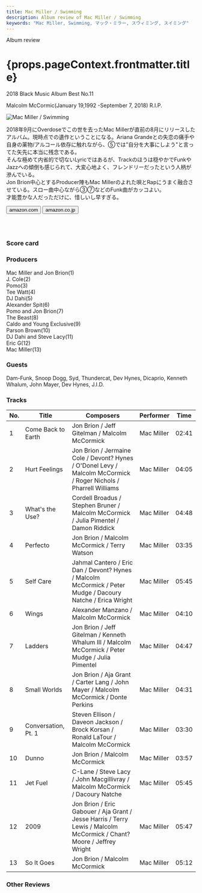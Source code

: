 ```yaml
---
title: Mac Miller / Swimming
description: Album review of Mac Miller / Swimming
keywords: "Mac Miller, Swimming, マック・ミラー, スウィミング, スイミング"
---
```






<p className="largeP">Album review</p>
<h1 className="h1--no--margin">{props.pageContext.frontmatter.title}</h1>
<p className="largeP">
  <Link to="/best50/2018/">2018 Black Music Album Best No.11</Link>
</p>

<Tag type="gray" title="Clear Filter">
  Malcolm McCormic(January 19,1992 -September 7, 2018) R.I.P.
</Tag>

<br/>
<Row  className="image-card-group">
	<Column colMd={3} colLg={4} noGutterMdLeft="">
       <ImageCard>

![Mac Miller / Swimming](../../images/cd/macmiller2L.jpg)

</ImageCard>
	</Column>
	<Column colMd={4} colLg={8} noGutterMdLeft="">
	<p>
	2018年9月にOverdoseでこの世を去ったMac Millerが直前の8月にリリースしたアルバム。現時点での遺作ということになる。Ariana Grandeとの失恋の痛手や自身の薬物/アルコール依存に触れながら、⑤では"自分を大事にしよう"と言ってた矢先に本当に残念である。
	<br/>そんな極めて内省的で切ないLyricではあるが、Trackのほうは穏やかでFunkやJazzへの傾倒も感じられて、大変心地よく、フレンドリーだったという人柄が滲んでいる。
	<br/>Jon Brion中心とするProducer陣もMac Millerのよれた唄とRapにうまく融合させている。スロー曲中心ながら③⑦などのFunk曲がカッコよい。
	<br/>才能豊かな人だっただけに、惜しいし早すぎる。
	</p>
	<div>
	  <Button className="button-right-mergin"  href="https://amzn.to/2Bsj0Uh" renderIcon={ArrowUpRight} size='sm' kind='primary'>
      amazon.com
    </Button>
    <Button className="button-right-mergin"  href="https://amzn.to/3ey68e8" renderIcon={ArrowUpRight} size='sm' kind='secondary'>
      amazon.co.jp
    </Button>
	</div>
	<a style="display:inline-block;overflow:hidden;background:url(https://linkmaker.itunes.apple.com/ja-jp/lockup.svg?releaseDate=2018-08-03&kind=album&bubble=apple_music&style=mono-black) no-repeat;width:180px;height:45px;" href="https://geo.music.apple.com/jp/album/swimming/1408996052?mt=1&app=music&ls=1&at=11lcug"></a>
	</Column>
</Row>
<Row >
	<Column colMd={4} colLg={4} noGutterMdLeft="">
<div>
  <h3>Score card</h3>
	<SliderJS1 value="3" />
  <SliderJS2 value="1" />
	<SliderJS3 value="1" />
  <SliderJS4 value="9" />
</div>
</Column>
<Column colMd={8} colLg={8} noGutterMdLeft="">
<div>
<h3>Producers</h3>
<p>
	Mac Miller and Jon Brion(1)
	<br/>J. Cole(2)
	<br/>Pomo(3)
	<br/>Tee Watt(4)
	<br/>DJ Dahi(5)
	<br/>Alexander Spit(6)
	<br/>Pomo and Jon Brion(7)
	<br/>The Beast(8)
	<br/>Caldo and Young Exclusive(9)
	<br/>Parson Brown(10)
	<br/>DJ Dahi and Steve Lacy(11)
	<br/>Eric G(12)
	<br/>Mac Miller(13)
</p>
<h3>Guests</h3>
<p>
	Dam-Funk, Snoop Dogg, Syd, Thundercat, Dev Hynes, Dicaprio, Kenneth Whalum, John Mayer, Dev Hynes, J.I.D.
</p>
</div>
</Column>
</Row>

<h3>Tracks</h3>

| No. | Title               | Composers                                                                                                             | Performer  | Time  |
| --- | ------------------- | --------------------------------------------------------------------------------------------------------------------- | ---------- | ----- |
| 1   | Come Back to Earth  | Jon Brion / Jeff Gitelman / Malcolm McCormick                                                                         | Mac Miller | 02:41 |
| 2   | Hurt Feelings       | Jon Brion / Jermaine Cole / Devont? Hynes / O'Donel Levy / Malcolm McCormick / Roger Nichols / Pharrell Williams      | Mac Miller | 04:05 |
| 3   | What's the Use?     | Cordell Broadus / Stephen Bruner / Malcolm McCormick / Julia Pimentel / Damon Riddick                                 | Mac Miller | 04:48 |
| 4   | Perfecto            | Jon Brion / Malcolm McCormick / Terry Watson                                                                          | Mac Miller | 03:35 |
| 5   | Self Care           | Jahmal Cantero / Eric Dan / Devont? Hynes / Malcolm McCormick / Peter Mudge / Dacoury Natche / Erica Wright           | Mac Miller | 05:45 |
| 6   | Wings               | Alexander Manzano / Malcolm McCormick                                                                                 | Mac Miller | 04:10 |
| 7   | Ladders             | Jon Brion / Jeff Gitelman / Kenneth Whalum III / Malcolm McCormick / Peter Mudge / Julia Pimentel                     | Mac Miller | 04:47 |
| 8   | Small Worlds        | Jon Brion / Aja Grant / Carter Lang / John Mayer / Malcolm McCormick / Donte Perkins                                  | Mac Miller | 04:31 |
| 9   | Conversation, Pt. 1 | Steven Ellison / Daveon Jackson / Brock Korsan / Ronald LaTour / Malcolm McCormick                                    | Mac Miller | 03:30 |
| 10  | Dunno               | Jon Brion / Malcolm McCormick                                                                                         | Mac Miller | 03:57 |
| 11  | Jet Fuel            | C-Lane / Steve Lacy / John Macgillivray / Malcolm McCormick / Dacoury Natche                                          | Mac Miller | 05:45 |
| 12  | 2009                | Jon Brion / Eric Gabouer / Aja Grant / Jesse Harris / Terry Lewis / Malcolm McCormick / Chant? Moore / Jeffrey Wright | Mac Miller | 05:47 |
| 13  | So It Goes          | Jon Brion / Malcolm McCormick                                                                                         | Mac Miller | 05:12 |

<h3>Other Reviews</h3>

<Row>
  <Column colMd={3} colLg={3} noGutterMdLeft>
    <Review1 />
  </Column>
  <Column colMd={3} colLg={3} noGutterMdLeft>
    <Review2 />
  </Column>
</Row>
